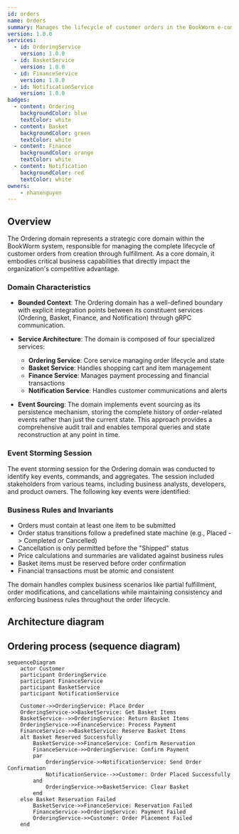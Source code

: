 ```yaml
---
id: orders
name: Orders
summary: Manages the lifecycle of customer orders in the BookWorm e-commerce system
version: 1.0.0
services:
  - id: OrderingService
    version: 1.0.0
  - id: BasketService
    version: 1.0.0
  - id: FinanceService
    version: 1.0.0
  - id: NotificationService
    version: 1.0.0
badges:
  - content: Ordering
    backgroundColor: blue
    textColor: white
  - content: Basket
    backgroundColor: green
    textColor: white
  - content: Finance
    backgroundColor: orange
    textColor: white
  - content: Notification
    backgroundColor: red
    textColor: white
owners:
    - nhanxnguyen
---
```


## Overview

The Ordering domain represents a strategic core domain within the BookWorm system, responsible for managing the complete lifecycle of customer orders from creation through fulfillment. As a core domain, it embodies critical business capabilities that directly impact the organization's competitive advantage.

<Tiles >
    <Tile icon="UserGroupIcon" href="/docs/users/nhanxnguyen" title="Contact the author" description="Any questions? Feel free to contact the owners" />
    <Tile icon="RectangleGroupIcon" href={`/visualiser/domains/${frontmatter.id}/${frontmatter.version}`} title={`${frontmatter.services.length} services are in this domain`} description="This domain contains Ordering, Basket, Finance, and Notification services" />
</Tiles>

### Domain Characteristics

- **Bounded Context**: The Ordering domain has a well-defined boundary with explicit integration points between its constituent services (Ordering, Basket, Finance, and Notification) through gRPC communication.

- **Service Architecture**: The domain is composed of four specialized services:
  - **Ordering Service**: Core service managing order lifecycle and state
  - **Basket Service**: Handles shopping cart and item management
  - **Finance Service**: Manages payment processing and financial transactions
  - **Notification Service**: Handles customer communications and alerts

- **Event Sourcing**: The domain implements event sourcing as its persistence mechanism, storing the complete history of order-related events rather than just the current state. This approach provides a comprehensive audit trail and enables temporal queries and state reconstruction at any point in time.

### Event Storming Session

The event storming session for the Ordering domain was conducted to identify key events, commands, and aggregates. The session included stakeholders from various teams, including business analysts, developers, and product owners. The following key events were identified:

<Miro boardId="uXjVIG4lIr0=/" moveToWidget="3458764623724229202" edit={false} />

### Business Rules and Invariants

- Orders must contain at least one item to be submitted
- Order status transitions follow a predefined state machine (e.g., Placed -> Completed or Cancelled)
- Cancellation is only permitted before the "Shipped" status
- Price calculations and summaries are validated against business rules
- Basket items must be reserved before order confirmation
- Financial transactions must be atomic and consistent

The domain handles complex business scenarios like partial fulfillment, order modifications, and cancellations while maintaining consistency and enforcing business rules throughout the order lifecycle.

## Architecture diagram

<NodeGraph />

<MessageTable format="all" limit={4} />

## Ordering process (sequence diagram)

```mermaid
sequenceDiagram
    actor Customer
    participant OrderingService
    participant FinanceService
    participant BasketService
    participant NotificationService

    Customer->>OrderingService: Place Order
    OrderingService->>BasketService: Get Basket Items
    BasketService-->>OrderingService: Return Basket Items
    OrderingService->>FinanceService: Process Payment
    FinanceService->>BasketService: Reserve Basket Items
    alt Basket Reserved Successfully
        BasketService->>FinanceService: Confirm Reservation
        FinanceService->>OrderingService: Confirm Payment
        par
            OrderingService->>NotificationService: Send Order Confirmation
            NotificationService-->>Customer: Order Placed Successfully
        and
            OrderingService->>BasketService: Clear Basket
        end
    else Basket Reservation Failed
        BasketService->>FinanceService: Reservation Failed
        FinanceService->>OrderingService: Payment Failed
        OrderingService->>Customer: Order Placement Failed
    end
```
